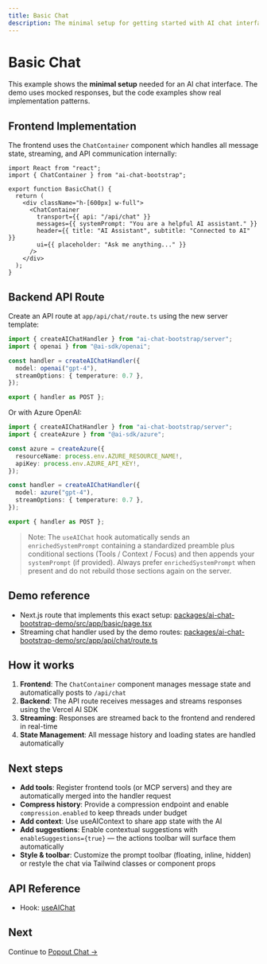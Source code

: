 ```yaml
---
title: Basic Chat
description: The minimal setup for getting started with AI chat interfaces, including frontend and backend examples.
---
```



# Basic Chat

This example shows the **minimal setup** needed for an AI chat interface. The demo uses mocked responses, but the code examples show real implementation patterns.

<LiveCodeExample code={BASIC_CHAT_SOURCE}>
  <BasicChatExample />
</LiveCodeExample>

## Frontend Implementation

The frontend uses the `ChatContainer` component which handles all message state, streaming, and API communication internally:

```tsx
import React from "react";
import { ChatContainer } from "ai-chat-bootstrap";

export function BasicChat() {
  return (
    <div className="h-[600px] w-full">
      <ChatContainer
        transport={{ api: "/api/chat" }}
        messages={{ systemPrompt: "You are a helpful AI assistant." }}
        header={{ title: "AI Assistant", subtitle: "Connected to AI" }}
        ui={{ placeholder: "Ask me anything..." }}
      />
    </div>
  );
}
```

## Backend API Route

Create an API route at `app/api/chat/route.ts` using the new server template:

```ts
import { createAIChatHandler } from "ai-chat-bootstrap/server";
import { openai } from "@ai-sdk/openai";

const handler = createAIChatHandler({
  model: openai("gpt-4"),
  streamOptions: { temperature: 0.7 },
});

export { handler as POST };
```

Or with Azure OpenAI:

```ts
import { createAIChatHandler } from "ai-chat-bootstrap/server";
import { createAzure } from "@ai-sdk/azure";

const azure = createAzure({
  resourceName: process.env.AZURE_RESOURCE_NAME!,
  apiKey: process.env.AZURE_API_KEY!,
});

const handler = createAIChatHandler({
  model: azure("gpt-4"),
  streamOptions: { temperature: 0.7 },
});

export { handler as POST };
```

> Note: The `useAIChat` hook automatically sends an `enrichedSystemPrompt` containing a standardized preamble plus conditional sections (Tools / Context / Focus) and then appends your `systemPrompt` (if provided). Always prefer `enrichedSystemPrompt` when present and do not rebuild those sections again on the server.

## Demo reference

- Next.js route that implements this exact setup: [packages/ai-chat-bootstrap-demo/src/app/basic/page.tsx](https://github.com/knifeyspoony/ai-chat-bootstrap/blob/main/packages/ai-chat-bootstrap-demo/src/app/basic/page.tsx)
- Streaming chat handler used by the demo routes: [packages/ai-chat-bootstrap-demo/src/app/api/chat/route.ts](https://github.com/knifeyspoony/ai-chat-bootstrap/blob/main/packages/ai-chat-bootstrap-demo/src/app/api/chat/route.ts)

## How it works

1. **Frontend**: The `ChatContainer` component manages message state and automatically posts to `/api/chat`
2. **Backend**: The API route receives messages and streams responses using the Vercel AI SDK
3. **Streaming**: Responses are streamed back to the frontend and rendered in real-time
4. **State Management**: All message history and loading states are handled automatically

## Next steps

- **Add tools**: Register frontend tools (or MCP servers) and they are automatically merged into the handler request
- **Compress history**: Provide a compression endpoint and enable `compression.enabled` to keep threads under budget
- **Add context**: Use <API name="useAIContext">useAIContext</API> to share app state with the AI
- **Add suggestions**: Enable contextual suggestions with `enableSuggestions={true}` — the actions toolbar will surface them automatically
- **Style & toolbar**: Customize the prompt toolbar (floating, inline, hidden) or restyle the chat via Tailwind classes or component props

## API Reference

- Hook: [useAIChat](/api/hooks/use-ai-chat)

## Next

Continue to [Popout Chat →](/chat/chat-popout)
